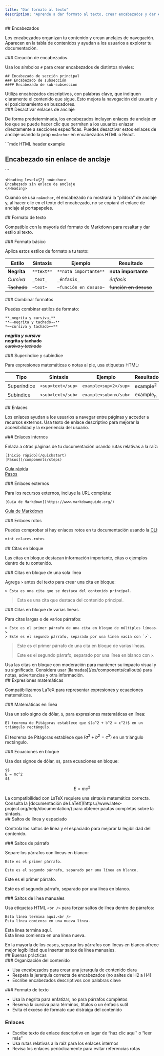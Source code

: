 ```yaml
---
title: "Dar formato al texto"
description: "Aprende a dar formato al texto, crear encabezados y dar estilo al contenido"
---
```


<div id="headers">
  ## Encabezados
</div>

Los encabezados organizan tu contenido y crean anclajes de navegación. Aparecen en la tabla de contenidos y ayudan a los usuarios a explorar tu documentación.

<div id="creating-headers">
  ### Creación de encabezados
</div>

Usa los símbolos `#` para crear encabezados de distintos niveles:

```mdx
## Encabezado de sección principal
### Encabezado de subsección
#### Encabezado de sub-subsección
```

<Tip>
  Utiliza encabezados descriptivos, con palabras clave, que indiquen claramente el contenido que sigue. Esto mejora la navegación del usuario y el posicionamiento en buscadores.
</Tip>

<div id="disabling-anchor-links">
  ### Desactivar enlaces de anclaje
</div>

De forma predeterminada, los encabezados incluyen enlaces de anclaje en los que se puede hacer clic que permiten a los usuarios enlazar directamente a secciones específicas. Puedes desactivar estos enlaces de anclaje usando la prop `noAnchor` en encabezados HTML o React.

<CodeGroup>
  ```mdx HTML header example
  <h2 noAnchor>
  Encabezado sin enlace de anclaje
  </h2>
  ```

  ```mdx React header example
  <Heading level={2} noAnchor>
  Encabezado sin enlace de anclaje
  </Heading>
  ```
</CodeGroup>

Cuando se usa `noAnchor`, el encabezado no mostrará la “píldora” de anclaje y, al hacer clic en el texto del encabezado, no se copiará el enlace de anclaje al portapapeles.

<div id="text-formatting">
  ## Formato de texto
</div>

Compatible con la mayoría del formato de Markdown para resaltar y dar estilo al texto.

<div id="basic-formatting">
  ### Formato básico
</div>

Aplica estos estilos de formato a tu texto:

| Estilo | Sintaxis | Ejemplo | Resultado |
|-------|--------|---------|--------|
| **Negrita** | `**text**` | `**nota importante**` | **nota importante** |
| *Cursiva* | `_text_` | `_énfasis_` | *énfasis* |
| ~~Tachado~~ | `~text~` | `~función en desuso~` | ~~función en desuso~~ |

<div id="combining-formats">
  ### Combinar formatos
</div>

Puedes combinar estilos de formato:

```mdx
**_negrita y cursiva_**
**~~negrita y tachado~~**
*~~cursiva y tachado~~**
```

***negrita y cursiva***<br />
**~~negrita y tachado~~**<br />
*~~cursiva y tachado~~*

<div id="superscript-and-subscript">
  ### Superíndice y subíndice
</div>

Para expresiones matemáticas o notas al pie, usa etiquetas HTML:

| Tipo | Sintaxis | Ejemplo | Resultado |
|------|--------|---------|--------|
| Superíndice | `<sup>text</sup>` | `example<sup>2</sup>` | example<sup>2</sup> |
| Subíndice | `<sub>text</sub>` | `example<sub>n</sub>` | example<sub>n</sub> |

<div id="links">
  ## Enlaces
</div>

Los enlaces ayudan a los usuarios a navegar entre páginas y acceder a recursos externos. Usa texto de enlace descriptivo para mejorar la accesibilidad y la experiencia del usuario.

<div id="internal-links">
  ### Enlaces internos
</div>

Enlaza a otras páginas de tu documentación usando rutas relativas a la raíz:

```mdx
[Inicio rápido](/quickstart)
[Pasos](/components/steps)
```

[Guía rápida](/es/quickstart)<br />
[Pasos](/es/components/steps)

<div id="external-links">
  ### Enlaces externos
</div>

Para los recursos externos, incluye la URL completa:

```mdx
[Guía de Markdown](https://www.markdownguide.org/)
```

[Guía de Markdown](https://www.markdownguide.org/)

<div id="broken-links">
  ### Enlaces rotos
</div>

Puedes comprobar si hay enlaces rotos en tu documentación usando la [CLI](/es/installation):

```bash
mint enlaces-rotos
```

<div id="blockquotes">
  ## Citas en bloque
</div>

Las citas en bloque destacan información importante, citas o ejemplos dentro de tu contenido.

<div id="single-line-blockquotes">
  ### Citas en bloque de una sola línea
</div>

Agrega `>` antes del texto para crear una cita en bloque:

```mdx
> Esta es una cita que se destaca del contenido principal.
```

> Esta es una cita que destaca del contenido principal.

<div id="multi-line-blockquotes">
  ### Citas en bloque de varias líneas
</div>

Para citas largas o de varios párrafos:

```mdx
> Este es el primer párrafo de una cita en bloque de múltiples líneas.
>
> Este es el segundo párrafo, separado por una línea vacía con `>`.
```

> Este es el primer párrafo de una cita en bloque de varias líneas.
>
> Este es el segundo párrafo, separado por una línea en blanco con `>`.

<Tip>
  Usa las citas en bloque con moderación para mantener su impacto visual y su significado. Considera usar [llamadas](/es/components/callouts) para notas, advertencias y otra información.
</Tip>

<div id="mathematical-expressions">
  ## Expresiones matemáticas
</div>

Compatibilizamos LaTeX para representar expresiones y ecuaciones matemáticas.

<div id="inline-math">
  ### Matemáticas en línea
</div>

Usa un solo signo de dólar, `$`, para expresiones matemáticas en línea:

```mdx
El teorema de Pitágoras establece que $(a^2 + b^2 = c^2)$ en un triángulo rectángulo.
```

El teorema de Pitágoras establece que $(a^2 + b^2 = c^2)$ en un triángulo rectángulo.

<div id="block-equations">
  ### Ecuaciones en bloque
</div>

Usa dos signos de dólar, `$$`, para ecuaciones en bloque:

```mdx
$$
E = mc^2
$$
```

$$
E = mc^2
$$

<Info>
  La compatibilidad con LaTeX requiere una sintaxis matemática correcta. Consulta la [documentación de LaTeX](https://www.latex-project.org/help/documentation/) para obtener pautas completas sobre la sintaxis.
</Info>

<div id="line-breaks-and-spacing">
  ## Saltos de línea y espaciado
</div>

Controla los saltos de línea y el espaciado para mejorar la legibilidad del contenido.

<div id="paragraph-breaks">
  ### Saltos de párrafo
</div>

Separe los párrafos con líneas en blanco:

```mdx
Este es el primer párrafo.

Este es el segundo párrafo, separado por una línea en blanco.
```

Este es el primer párrafo.

Este es el segundo párrafo, separado por una línea en blanco.

<div id="manual-line-breaks">
  ### Saltos de línea manuales
</div>

Usa etiquetas HTML `<br />` para forzar saltos de línea dentro de párrafos:

```mdx
Esta línea termina aquí.<br />
Esta línea comienza en una nueva línea.
```

Esta línea termina aquí.<br />
Esta línea comienza en una línea nueva.

<Tip>
  En la mayoría de los casos, separar los párrafos con líneas en blanco ofrece mejor legibilidad que insertar saltos de línea manuales.
</Tip>

<div id="best-practices">
  ## Buenas prácticas
</div>

<div id="content-organization">
  ### Organización del contenido
</div>

* Usa encabezados para crear una jerarquía de contenido clara
* Respeta la jerarquía correcta de encabezados (no saltes de H2 a H4)
* Escribe encabezados descriptivos con palabras clave

<div id="text-formatting">
  ### Formato de texto
</div>

* Usa la negrita para enfatizar, no para párrafos completos
* Reserva la cursiva para términos, títulos o un énfasis sutil
* Evita el exceso de formato que distraiga del contenido

### Enlaces

* Escribe texto de enlace descriptivo en lugar de “haz clic aquí” o “leer más”
* Usa rutas relativas a la raíz para los enlaces internos
* Revisa los enlaces periódicamente para evitar referencias rotas